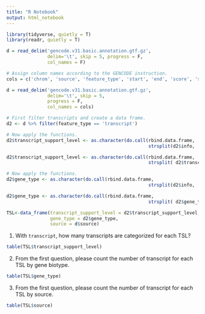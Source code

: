 ```yaml
---
title: "R Notebook"
output: html_notebook
---
```

```r
library(tidyverse, quietly = T)
library(readr, quietly = T)
```

```r
d = read_delim('gencode.v31.basic.annotation.gtf.gz', 
               delim='\t', skip = 5, progress = F, 
               col_names = F)
```

```r
# Assign column names according to the GENCODE instruction.
cols = c('chrom', 'source', 'feature_type', 'start', 'end', 'score', 'strand', 'phase', 'info')
```

```r
d = read_delim('gencode.v31.basic.annotation.gtf.gz', 
               delim='\t', skip = 5, 
               progress = F,
               col_names = cols)
```

```r
# First filter transcripts and create a data frame.
d2 <- d %>% filter(feature_type == 'transcript')

# Now apply the functions. 
d2$transcript_support_level <- as.character(do.call(rbind.data.frame, 
                                                    strsplit(d2$info, 'transcript_support_level\\s+"'))[[2]])

d2$transcript_support_level <- as.character(do.call(rbind.data.frame, 
                                                    strsplit( d2$transcript_support_level, '\\"'))[[1]])
```

```r
# Now apply the functions. 
d2$gene_type <- as.character(do.call(rbind.data.frame, 
                                                    strsplit(d2$info, 'gene_type\\s+"'))[[2]])

d2$gene_type <- as.character(do.call(rbind.data.frame, 
                                                    strsplit( d2$gene_type, '\\"'))[[1]])
```

```r
TSL<-data_frame(transcript_support_level = d2$transcript_support_level,
                gene_type = d2$gene_type,
                source = d$source)
```


1. With `transcript`, how many transcripts are categorized for each TSL?
```r
table(TSL$transcript_support_level)
```


2. From the first question, please count the number of transcript for each TSL by gene biotype.
```r
table(TSL$gene_type)
```


3. From the first question, please count the number of transcript for each TSL by source.
```r
table(TSL$source)
```


